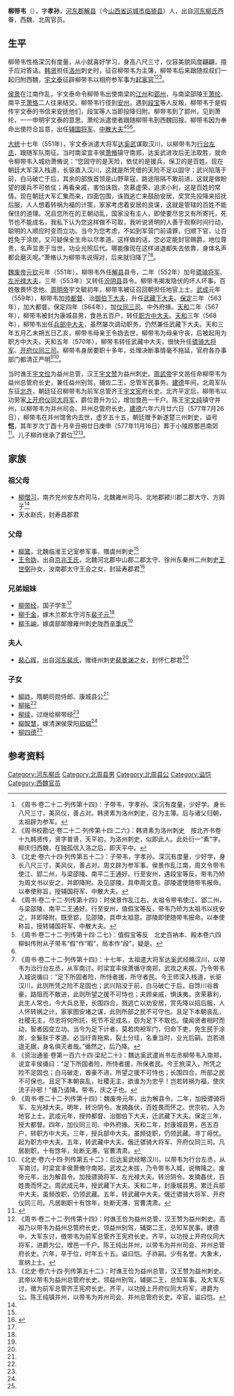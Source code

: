 '''柳带韦'''（{{bd|523年||577年|7月26日 |}}），字'''孝孙'''，[[河东郡_(中国)|河东郡]][[解县|解县]]（今[[山西省|山西省]][[运城市|运城市]][[临猗县|临猗县]]）人，出自[[河东柳氏|河东柳氏]]西眷，西魏、北周官员。

==生平==
柳带韦性格深沉有度量，从小就喜好学习，身高八尺三寸，仪容美貌风度翩翩，擅于应对答话。[[韩贤|韩贤]]担任[[洛州|洛州]]刺史时，征召柳带韦为主簿，柳带韦后来跟随叔叔们一起归附西魏，[[宇文泰|宇文泰]]征辟柳带韦以相府参军事为[[起家官|起家官]]<ref>《周书·卷二十二·列传第十四》：子带韦，字孝孙。深沉有度量，少好学。身长八尺三寸，美风仪，善占对。韩贤素为洛州刺史，召为主簿。后与诸父归朝，太祖辟为参军。</ref><ref>《周书校勘记·卷二十二·列传第十四·二六》：韩贤素为洛州刺史　按北齐书卷十九韩贤传，贤字普贤，天平初，为洛州刺史，似即此人。此处衍一“素”字。柳庆归西魏，在独孤信入洛之后，即天平中。</ref><ref name=autogenerated1>《北史·卷六十四·列传第五十二》：子带韦，字孝孙。深沉有度量，少好学，身长八尺三寸，美风仪，善占对。周文辟为参军事。侯景作乱江南，周文令带韦使江、郢二州，与梁邵陵、南平二王通好。行至安州，遇段宝等反，带韦乃矫为周文书以安之，并即降附。及见邵陵，具申周文意。邵陵遣使随带韦报命。以奉使称旨，授辅国将军、中散大夫。</ref>。

[[侯景|侯景]]在江南作乱，宇文泰命令柳带韦出使南梁的[[江州|江州]]和[[郢州|郢州]]，与南梁邵陵王[[萧纶|萧纶]]、南平王[[萧恪|萧恪]]二人往来结交。柳带韦行径到[[安州|安州]]，遇到[[段宝_(北朝)|段宝]]等人反叛，柳带韦于是假传宇文泰的书信来安抚他们，段宝等人当即投降归附。柳带韦到了郢州，见到萧纶，一一申明宇文泰的意思。萧纶派遣使者跟随柳带韦到西魏回报。柳带韦因为奉命出使符合旨意，出任[[辅国将军|辅国将军]]、[[中散大夫|中散大夫]]<ref>《周书·卷二十二·列传第十四》：时侯景作乱江右，太祖令带韦使江、郢二州，与梁邵陵、南平二王通好。行至安州，值假宝等反，带韦乃矫为太祖书以抚安之，并即降附。既至郢，见邵陵，具申太祖意。邵陵即使随带韦报命。以奉使称旨，授转辅国将军、中散大夫。</ref><ref>《周书·卷二十二·列传第十四·二七》：值假宝等反　北史百衲本、殿本卷六四柳虯传附从子带韦“假”作“暇”，局本作“段”，疑是。</ref><ref name=autogenerated1 />。

[[大统_(西魏)|大统]]十七年（551年），宇文泰派遣大将军[[达奚武|达奚武]]谋取汉川，以柳带韦为[[行台左丞|行台左丞]]，跟随军队南征。当时南梁宜丰侯[[萧脩|萧脩]]镇守南郑，达奚武进攻后无法取胜，就命令柳带韦入城劝萧脩说：“您固守的是天险，依仗的是援兵，保卫的是百姓。现在朝廷大军深入栈道，长驱直入汉川，这就是所凭借的天险不足以固守；武兴陷落于前，白马破亡于后，其余的部族首领是山野草寇，路途阻隔不敢前进，这就是做盼望的援兵不可依仗；再看亲戚，害怕诛戮，贪慕虚荣，追求小利，这是百姓的常情。现在朝廷大军汇集而来，四面包围，诛戮逃亡来鼓励安居，奖赏先投降来招抚后服，人人想着转祸为福的计策，家家考虑着安居的良谋，这就是管辖的百姓不能保住的道理。况且您所在的王朝动乱，国家没有主人，即使要尽忠又有所寄托，死节也不能成名，我私下认为您这样做不可取，我听说贤明的人善于观察时间行动，聪明的人顺应时变而立功。当今为您考虑，不如到军营门前请罪，归顺下官，让百姓免于涂炭，又可疑保全生命以尽孝道。这样做的话，您必定能封官赐爵，地位尊贵，名声显贵于当世，功业光照后代。哪能像现在这样进退都失去依靠，身体名声都会磨灭呢。”萧脩认为柳带韦说得对，后来就归降了<ref>《周书·卷二十二·列传第十四》：十七年，太祖遣大将军达奚武经略汉川，以带韦为治行台左丞，从军南讨。时梁宜丰侯萧循守南郑，武攻之未拔。乃令带韦入城说循曰：“足下所固者险，所恃者援，所守者民。今王师深入栈道，长驱汉川，此则所凭之险不足固也；武兴陷没于前，白马破亡于后，自馀川谷酋豪，路阻而不敢进，此则所望之援不可恃也；夫顾亲戚，惧诛夷，贪荣慕利，此生人常也，今大兵总至，长围四合，戮逃亡以劝安居，赏先降以招后服，人人怀转祸之计，家家图安堵之谋，此则所部之民不可守也。且足下本朝丧乱，社稷无主，尽忠将何所託，死节不足成名，窃为足下不取也。僕闻贤者相时而动，智者因变立功。当今为足下计者，莫若肉袒军门，归命下吏，免生民于涂炭，全髮肤于孝道。必当纡青拖紫，裂土分珪，名重当时，业光后嗣。岂若进退无据，身名俱灭者哉。”循然之，后乃降。</ref><ref>《资治通鉴·卷第一百六十四·梁纪二十》：魏达奚武遣尚书左丞柳带韦入南郑，说宜丰侯循曰：“足下所固者险，所恃者援，所保者民。今王旅深入，所凭之险不足固也；白马破走，酋豪不进，所望之援不可恃也；长围四合，所部之民不可保也。且足下本朝丧乱，社稷无主，欲谁为为忠乎！岂若转祸为福，使庆流子孙邪！”循乃请降。带韦，庆之子也。</ref>。

[[元钦|魏废帝元钦]]元年（551年），柳带韦外任[[解县|解县]]县令，二年（552年）加号[[骠骑将军|骠骑将军]]、[[左光禄大夫|左光禄大夫]]，三年（553年）又转任[[汾阴县|汾阴县]]县令。柳带韦揭发隐伏的坏人坏事，百姓敬畏怀念他。[[周明帝|周明帝]]宇文毓初年，柳带韦被征召回朝担任地官上士。[[武成_(北周)|武成]]元年（559年），柳带韦加[[帅都督|帅都督]]、治[[御伯下大夫|御伯下大夫]]，升任[[武藏下大夫|武藏下大夫]]。[[保定_(北周)|保定]]三年（563年），加大都督。保定四年（564年），加[[仪同三司|仪同三司]]、中外府掾。[[天和_(北周)|天和]]二年（567年），柳带韦被封为康城县男，食邑五百户，转任[[职方中大夫|职方中大夫]]。[[天和_(北周)|天和]]三年（568年），柳带韦出任[[兵部中大夫|兵部中大夫]]，虽然屡次调动职务，仍然兼任武藏下大夫。天和三年五月乙未朔五日乙亥，柳带韦母亲王令妫去世，柳带韦为母亲守丧，后被起用为职方中大夫。天和五年（570年），柳带韦转任武藏中大夫，很快升任[[骠骑大将军|骠骑大将军]]、[[开府仪同三司|开府仪同三司]]。柳带韦身居要职十多年，处理决断事情毫不拖延，官府各办事部门都清正严明<ref>《周书·卷二十二·列传第十四》：魏废帝元年，出为解县令。二年，加授骠骑将军、左光禄大夫。明年，转汾阴令。发摘姦伏，百姓畏而怀之。世宗初，入为地官上士。武成元年，授帅都督、治御伯下大夫，迁武藏下大夫。保定三年，授大都督。四年，加仪同三司、中外府掾。天和二年，封康城县男，邑五百户，转职方中大夫。三年，授兵部中大夫。虽频徒职，仍领武藏。寻丁母忧。起为职方中大夫。五年，转武藏中大夫。俄迁骠骑大将军、开府仪同三司。凡居剧职，十有馀年，处断无滞，官曹清肃。</ref><ref>《北史·卷六十四·列传第五十二》：后达奚武经略汉川，以带韦为行台左丞，从军南讨。时梁宜丰侯萧脩守南郑，武攻之未拔，乃令带韦入城，说脩降之。废帝元年，出为解县令。加授骠骑将军、左光禄大夫。转汾阴令。发摘姦伏，百姓畏而怀之。周武成元年，授武藏下大夫。天和二年，封康城县男。累迁兵部中大夫。虽频改职，仍领武藏。五年，转武藏中大夫。俄迁骠骑大将军、开府仪同三司。凡居剧职十有馀年，处断无滞，官曹清肃。</ref>。

当时谯王[[宇文俭|宇文俭]]为益州总管，汉王[[宇文赞|宇文赞]]为益州刺史。[[周武帝|周武帝]]宇文邕任命柳带韦为益州总管府长史，兼任益州别驾，辅佐二王，总管军民事务。[[建德_(北周)|建德]]年间，北周军队东征[[北齐|北齐]]，朝廷征召柳带韦为前军总管齐王[[宇文宪|宇文宪]]府长史。北齐平定后，柳带韦以功劳家[[上开府仪同大将军|上开府仪同大将军]]，爵位晋升为公，增加食邑一千户。陈王[[宇文纯|宇文纯]]镇守并州，以柳带韦为并州司会、并州总管府长史。[[建德_(北周)|建德]]六年六月廿六日（577年7月26日），柳带韦在并州馆舍内去世，虚岁五十五，朝廷赠予新遂楚三州刺史，谥号'''恺'''，其年岁次丁酉十月辛丑朔廿日庚申（577年11月16日）葬于小陵原酆邑南郊<ref name=autogenerated2>{{Citation| author=郭永淇  宁琰  辛龙  王晓静  荣洁  张新汉  关琳  王毅| year=2020年| title=《陕西西安北周康城恺公柳带韦墓发掘简报》| periodical=《文博》| volume=| issue=第05期| pages=10-26| url=https://www.cnki.com.cn/Article/CJFDTOTAL-WEBO202005002.htm| doi=| oclc=| accessdate=2021-05-10| archive-date=2021-05-12| archive-url=https://web.archive.org/web/20210512154731/https://www.cnki.com.cn/Article/CJFDTOTAL-WEBO202005002.htm| dead-url=no}}</ref>。儿子柳祚继承了爵位<ref>《周书·卷二十二·列传第十四》：时谯王俭为益州总管，汉王赞为益州刺史。高祖乃以带韦为益州总管府长史，领益州别驾，辅弼二王，总知军民事。建德中，大军东讨，徵带韦为前军总管齐王宪府长史。齐平，以功授上开府仪同大将军，进爵为公，增邑一千户。陈王纯出并州，以带韦为并州司会、并州总管府长史。六年，卒于位，时年五十五。谥曰恺。子祚嗣。少有名誉。大象末，宣纳上士。</ref><ref>《北史·卷六十四·列传第五十二》：时谯王俭为益州总管，汉王赞为益州刺史。武帝以带韦为益州总管府长史，领益州别驾，辅弼二王，总知军事。及大军东讨，徵为前军总管齐王宪府长史。齐平，以功授上开府仪同大将军，进爵为公。陈王纯镇并州，以带韦为并州司会、并州总管府长史。卒官，谥曰恺。</ref>。

==家族==
{{main|河东柳氏西眷世系图}}

===祖父母===
*[[柳僧习|柳僧习]]，南齐兖州安东府司马，北魏雍州司马、北地郡颍川郡二郡大守、方舆子<ref name=autogenerated2 />
*天水赵氏，封寿昌郡君

===父母===
*[[柳鷟|柳鷟]]，北魏临淮王记室参军事、赠虞州刺史<ref name=autogenerated2 />
*[[王令妫|王令妫]]，出自[[京兆王氏|京兆王氏]]，北魏河北郡中山郡二郡太守、徐州东秦州二州刺史[[王世弼|王世弼]]孙女，汝南郡太守王会之女，封延寿郡君<ref name=autogenerated3>{{Cite book | author = 王连龙著| title = 《新见北朝墓志集释》 | location =  北京| publisher = 中国书籍出版社 | date =2013年7月| pages =175-178 |ISBN =978-7-5068-3445-2| accessdate = 2015-09-26 | url = | language= zh-cn| quote = }}</ref>

===兄弟姐妹===
*[[柳带经|柳带经]]，国子学生<ref name=autogenerated3 />
*[[柳千金|柳千金]]，嫁木兰郡太守河东[[裴子元|裴子元]]<ref name=autogenerated3 />
*[[柳玉岫|柳玉岫]]，嫁虞部郞赠雍州刺史陇西[[辛季庆|辛季庆]]<ref name=autogenerated3 />

===夫人===
*[[裴心晖|裴心晖]]，出自[[河东裴氏|河东裴氏]]，赠绛州刺史[[裴景渊|裴景渊]]之女，封怀仁郡君<ref name=autogenerated2 />

===子女===
*[[柳祚|柳祚]]，隋朝司勋侍郎、康城县公<ref name=autogenerated2 />
*[[柳祐|柳祐]]<ref name=autogenerated2 />
*[[柳续|柳续]]，过继给柳带经<ref name=autogenerated2 />
*[[柳智慧|柳智慧]]，嫁清渊侯荥阳[[郑纲|郑纲]]<ref name=autogenerated2 />
*[[柳四德|柳四德]]<ref name=autogenerated2 />

==参考资料==
{{reflist}}

[[Category:河东柳氏|Category:河东柳氏]]
[[Category:北周县男|Category:北周县男]]
[[Category:北周县公|Category:北周县公]]
[[Category:谥恺|Category:谥恺]]
[[Category:西魏官员|Category:西魏官员]]